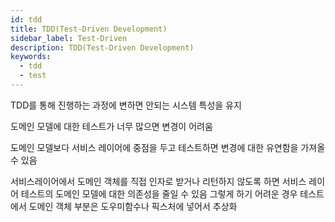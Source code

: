 ```yaml
---
id: tdd
title: TDD(Test-Driven Development)
sidebar_label: Test-Driven
description: TDD(Test-Driven Development)
keywords:
  - tdd
  - test
---
```


TDD를 통해 진행하는 과정에 변하면 안되는 시스템 특성을 유지

도메인 모델에 대한 테스트가 너무 많으면 변경이 어려움

도메인 모델보다 서비스 레이어에 중점을 두고 테스트하면 변경에 대한 유연함을 가져올 수 있음

서비스레이어에서 도메인 객체를 직접 인자로 받거나 리턴하지 않도록 하면 서비스 레이어 테스트의 도메인 모델에 대한 의존성을 줄일 수 있음
그렇게 하기 어려운 경우 테스트에서 도메인 객체 부분은 도우미함수나 픽스처에 넣어서 추상화

